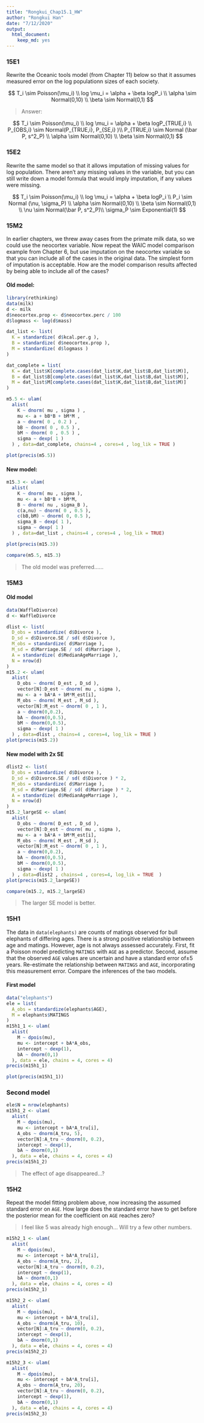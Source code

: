 ```yaml
---
title: "Rongkui_Chap15.1_HW"
author: "Rongkui Han"
date: "7/12/2020"
output: 
  html_document: 
    keep_md: yes
---
```


### 15E1

Rewrite the Oceanic tools model (from Chapter 11) below so that it assumes measured error on the log populationn sizes of each society.

$$
T_i \sim Poisson(\mu_i) \\
log \mu_i = \alpha + \beta logP_i \\
\alpha \sim Normal(0,10) \\
\beta \sim Normal(0,1)
$$

> Answer:   

$$
T_i \sim Poisson(\mu_i) \\
log \mu_i = \alpha + \beta logP_{TRUE,i} \\
P_{OBS,i} \sim Normal(P_{TRUE,i}, P_{SE,i} )\\
P_{TRUE,i} \sim Normal (\bar P, s^2_P) \\
\alpha \sim Normal(0,10) \\
\beta \sim Normal(0,1)
$$


### 15E2

Rewrite the same model so that it allows imputation of missing values for log population.
There aren’t any missing values in the variable, but you can still write down a model formula that would imply imputation, if any values were missing.     

$$
T_i \sim Poisson(\mu_i) \\
log \mu_i = \alpha + \beta logP_i \\
P_i \sim Normal (\nu, \sigma_P) \\
\alpha \sim Normal(0,10) \\
\beta \sim Normal(0,1) \\
\nu \sim Normal(\bar P, s^2_P)\\
\sigma_P \sim Exponential(1)
$$

### 15M2

In earlier chapters, we threw away cases from the primate milk data, so we could use the
neocortex variable. Now repeat the WAIC model comparison example from Chapter 6, but use imputation on the neocortex variable so that you can include all of the cases in the original data. The simplest form of imputation is acceptable. How are the model comparison results affected by being able to include all of the cases?

#### Old model: 
```r
library(rethinking)
data(milk)
d <- milk
d$neocortex.prop <- d$neocortex.perc / 100
d$logmass <- log(d$mass)

dat_list <- list( 
  K = standardize( d$kcal.per.g ),
  B = standardize( d$neocortex.prop ),
  M = standardize( d$logmass )
)

dat_complete = list(
  K = dat_list$K[complete.cases(dat_list$K,dat_list$B,dat_list$M)],
  B = dat_list$B[complete.cases(dat_list$K,dat_list$B,dat_list$M)],
  M = dat_list$M[complete.cases(dat_list$K,dat_list$B,dat_list$M)]
)

m5.5 <- ulam(
  alist(
    K ~ dnorm( mu , sigma ) ,
    mu <- a + bB*B + bM*M ,
    a ~ dnorm( 0 , 0.2 ) ,
    bB ~ dnorm( 0 , 0.5 ) ,
    bM ~ dnorm( 0 , 0.5 ) ,
    sigma ~ dexp( 1 )
  ) , data=dat_complete, chains=4 , cores=4 , log_lik = TRUE )
```

```r
plot(precis(m5.5))
```


#### New model: 
```r
m15.3 <- ulam(
  alist(
    K ~ dnorm( mu , sigma ),
    mu <- a + bB*B + bM*M,
    B ~ dnorm( nu , sigma_B ),
    c(a,nu) ~ dnorm( 0 , 0.5 ),
    c(bB,bM) ~ dnorm( 0, 0.5 ),
    sigma_B ~ dexp( 1 ),
    sigma ~ dexp( 1 )
  ) , data=dat_list , chains=4 , cores=4 , log_lik = TRUE)
```

```r
plot(precis(m15.3))
```


```r
compare(m5.5, m15.3)
```

> The old model was preferred......

### 15M3

#### Old model

```r
data(WaffleDivorce)
d <- WaffleDivorce

dlist <- list(
  D_obs = standardize( d$Divorce ),
  D_sd = d$Divorce.SE / sd( d$Divorce ),
  M_obs = standardize( d$Marriage ),
  M_sd = d$Marriage.SE / sd( d$Marriage ),
  A = standardize( d$MedianAgeMarriage ),
  N = nrow(d)
)
m15.2 <- ulam(
  alist(
    D_obs ~ dnorm( D_est , D_sd ),
    vector[N]:D_est ~ dnorm( mu , sigma ),
    mu <- a + bA*A + bM*M_est[i],
    M_obs ~ dnorm( M_est , M_sd ),
    vector[N]:M_est ~ dnorm( 0 , 1 ),
    a ~ dnorm(0,0.2),
    bA ~ dnorm(0,0.5),
    bM ~ dnorm(0,0.5),
    sigma ~ dexp( 1 )
  ) , data=dlist , chains=4 , cores=4, log_lik = TRUE )
plot(precis(m15.2))
```

#### New model with 2x SE
```r
dlist2 <- list(
  D_obs = standardize( d$Divorce ),
  D_sd = d$Divorce.SE / sd( d$Divorce ) * 2,
  M_obs = standardize( d$Marriage ),
  M_sd = d$Marriage.SE / sd( d$Marriage ) * 2,
  A = standardize( d$MedianAgeMarriage ),
  N = nrow(d)
)
m15.2_largeSE <- ulam(
  alist(
    D_obs ~ dnorm( D_est , D_sd ),
    vector[N]:D_est ~ dnorm( mu , sigma ),
    mu <- a + bA*A + bM*M_est[i],
    M_obs ~ dnorm( M_est , M_sd ),
    vector[N]:M_est ~ dnorm( 0 , 1 ),
    a ~ dnorm(0,0.2),
    bA ~ dnorm(0,0.5),
    bM ~ dnorm(0,0.5),
    sigma ~ dexp( 1 )
  ) , data=dlist2 , chains=4 , cores=4, log_lik = TRUE  )
plot(precis(m15.2_largeSE))
```


```r
compare(m15.2, m15.2_largeSE)
```

> The larger SE model is better.

### 15H1

The data in `data(elephants)` are counts of matings observed for bull elephants of differing ages. There is a strong positive relationship between age and matings. However, age is not always assessed accurately. First, fit a Poisson model predicting `MATINGS` with `AGE` as a predictor. Second, assume that the observed `AGE` values are uncertain and have a standard error of±5 years. Re-estimate the relationship between `MATINGS` and `AGE`, incorporating this measurement error. Compare the inferences of the two models.

#### First model
```r
data("elephants")
ele = list(
  A_obs = standardize(elephants$AGE),
  M = elephants$MATINGS
)
m15h1_1 <- ulam(
  alist(
    M ~ dpois(mu),
    mu <- intercept + bA*A_obs,
    intercept ~ dexp(1),
    bA ~ dnorm(0,1)
  ), data = ele, chains = 4, cores = 4)
precis(m15h1_1)
```

```r
plot(precis(m15h1_1))
```

### Second model

```r
ele$N = nrow(elephants)
m15h1_2 <- ulam(
  alist(
    M ~ dpois(mu),
    mu <- intercept + bA*A_tru[i],
    A_obs ~ dnorm(A_tru, 5),
    vector[N]:A_tru ~ dnorm(0, 0.2),
    intercept ~ dexp(1),
    bA ~ dnorm(0,1)
  ), data = ele, chains = 4, cores = 4)
precis(m15h1_2)
```

> The effect of age disappeared...?

### 15H2

Repeat the model fitting problem above, now increasing the assumed standard error on `AGE`. How large does the standard error have to get before the posterior mean for the coefficient on `AGE` reaches zero?

> I feel like 5 was already high enough... Will try a few other numbers.

```r
m15h2_1 <- ulam(
  alist(
    M ~ dpois(mu),
    mu <- intercept + bA*A_tru[i],
    A_obs ~ dnorm(A_tru, 2),
    vector[N]:A_tru ~ dnorm(0, 0.2),
    intercept ~ dexp(1),
    bA ~ dnorm(0,1)
  ), data = ele, chains = 4, cores = 4)
precis(m15h2_1)
```

```r
m15h2_2 <- ulam(
  alist(
    M ~ dpois(mu),
    mu <- intercept + bA*A_tru[i],
    A_obs ~ dnorm(A_tru, 10),
    vector[N]:A_tru ~ dnorm(0, 0.2),
    intercept ~ dexp(1),
    bA ~ dnorm(0,1)
  ), data = ele, chains = 4, cores = 4)
precis(m15h2_2)
```

```r
m15h2_3 <- ulam(
  alist(
    M ~ dpois(mu),
    mu <- intercept + bA*A_tru[i],
    A_obs ~ dnorm(A_tru, 20),
    vector[N]:A_tru ~ dnorm(0, 0.2),
    intercept ~ dexp(1),
    bA ~ dnorm(0,1)
  ), data = ele, chains = 4, cores = 4)
precis(m15h2_3)
```